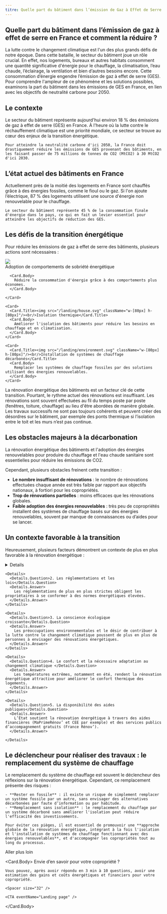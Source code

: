 ```yaml
---
titre: Quelle part du bâtiment dans l’émission de Gaz à Effet de Serre (GES) en France et comment la réduire ?
---
```


 
## Quelle part du bâtiment dans l’émission de gaz à effet de serre en France et comment la réduire ?

<div className="grid grid-cols-[minmax(230px,_1fr)_minmax(50px,_177px)] gap-2 md:gap-8">
  <div>
    La lutte contre le changement climatique est l'un des plus grands défis de notre époque. Dans cette bataille, le secteur du bâtiment joue un rôle crucial. En effet, nos logements, bureaux et autres habitats consomment une quantité significative d'énergie pour le chauffage, la climatisation, l’eau chaude, l’éclairage, la ventilation et bien d’autres besoins encore. Cette consommation d’énergie engendre l’émission de gaz à effet de serre (GES). Pour comprendre l'ampleur de ce phénomène et les solutions possibles, examinons la part du bâtiment dans les émissions de GES en France, en lien avec les objectifs de neutralité carbone pour 2050.
  </div>

  <div>
    <BuildingImage />
  </div>

</div>

<Spacer size="64" />

## Le contexte

<div className="grid grid-cols-[minmax(230px,_1fr)_minmax(50px,_177px)] gap-2 md:gap-8">
  <div>
    Le secteur du bâtiment représente aujourd'hui environ 18 % des émissions de gaz à effet de serre (GES) en France. À l'heure où la lutte contre le réchauffement climatique est une priorité mondiale, ce secteur se trouve au cœur des enjeux de la transition énergétique. 
    
    Pour atteindre la neutralité carbone d'ici 2050, la France doit drastiquement réduire les émissions de GES provenant des bâtiments, en les faisant passer de 75 millions de tonnes de CO2 (MtCO2) à 30 MtCO2 d'ici 2030.
  </div>

  <div>
    <CheeseImage />
  </div>
</div>

<Spacer size="64" />

## L’état actuel des bâtiments en France

<div className="grid grid-cols-[minmax(50px,_177px)_minmax(230px,_1fr)] gap-2 md:gap-8">

  <div>
    <TargetImage />
  </div>

  <div>
    Actuellement près de la moitié des logements en France sont chauffés grâce à des énergies fossiles, comme le fioul ou le gaz. Si l'on ajoute l’électrique, 87 % des logements utilisent une source d'énergie non renouvelable pour le chauffage. 

    Le secteur du bâtiment représente 45 % de la consommation finale d'énergie dans le pays, ce qui en fait un levier essentiel pour atteindre les objectifs de réduction des GES.
  </div>


</div>

<Spacer size="64" />

## Les défis de la transition énergétique

Pour réduire les émissions de gaz à effet de serre des bâtiments, plusieurs actions sont nécessaires :

<div className="grid place-content-center grid-col-1 md:grid-cols-3 mt-2 gap-8">
    <Card>
      <Card.Title><img src="/landing/leaf.svg" className="w-[80px] h-[80px]"/><br/>Adoption de comportements de sobriété énergétique</Card.Title>

      <Card.Body>
        Réduire la consommation d'énergie grâce à des comportements plus économes.
      </Card.Body>

    </Card>
    
    <Card>
      <Card.Title><img src="/landing/house.svg" className="w-[80px] h-[80px]"/><br/>Isolation thermique</Card.Title>
      <Card.Body>
        Améliorer l'isolation des bâtiments pour réduire les besoins en chauffage et en climatisation.
      </Card.Body>
    </Card>
      
    <Card>
      <Card.Title><img src="/landing/environment.svg" className="w-[80px] h-[80px]"/><br/>Installation de systèmes de chauffage décarbonés</Card.Title>
      <Card.Body>
        Remplacer les systèmes de chauffage fossiles par des solutions utilisant des énergies renouvelables.
      </Card.Body>
    </Card>
</div>

<Spacer size="64" />

La rénovation énergétique des bâtiments est un facteur clé de cette transition. Pourtant, le rythme actuel des rénovations est insuffisant. Les rénovations sont souvent effectuées au fil du temps poste par poste (fenêtres, toiture, chauffage) au lieu d'être abordées de manière globale. Les travaux successifs ne sont pas toujours cohérents et peuvent créer des désordres sur le bâtiment, par exemple des ponts thermique si l’isolation entre le toit et les murs n’est pas continue.

<Spacer size="64" />

## Les obstacles majeurs à la décarbonation

La rénovation énergétique des bâtiments et l'adoption des énergies renouvelables pour produire du chauffage et l'eau chaude sanitaire sont essentielles pour réduire les émissions de CO2. 

Cependant, plusieurs obstacles freinent cette transition :

- **Le nombre insuffisant de rénovations** : le nombre de rénovations effectuées chaque année est très faible par rapport aux objectifs nationaux, à fortiori pour les copropriétés.
- **Trop de rénovations partielles** : moins efficaces que les rénovations globales.
- **Faible adoption des énergies renouvelables** : très peu de copropriétés installent des systèmes de chauffage basés sur des énergies renouvelables, souvent par manque de connaissances ou d’aides pour se lancer.

<Spacer size="64" />

## Un contexte favorable à la transition

Heureusement, plusieurs facteurs démontrent un contexte de plus en plus favorable à la rénovation énergétique :

<div className="grid grid-col-1 md:grid-cols-[1fr_minmax(100px,_200px)] gap-8">

  <div className="space-y-8">
    <Details>
      <Details.Question>1. L’augmentation des prix de l'énergie</Details.Question>
      <Details.Answer>
        La hausse des coûts des énergies fossiles incite à rechercher des alternatives plus économiques.
      </Details.Answer>
    </Details>

    <Details>
      <Details.Question>2. Les réglementations et les lois</Details.Question>
      <Details.Answer>
        Les réglementations de plus en plus strictes obligent les propriétaires à se conformer à des normes énergétiques élevées.
      </Details.Answer>
    </Details>

    <Details>
      <Details.Question>3. La conscience écologique croissante</Details.Question>
      <Details.Answer>
        Les préoccupations environnementales et le désir de contribuer à la lutte contre le changement climatique poussent de plus en plus de personnes à envisager des rénovations énergétiques.
      </Details.Answer>
    </Details>

    <Details>
      <Details.Question>4. Le confort et la nécessaire adaptation au changement climatique </Details.Question>
      <Details.Answer>
        Les températures extrêmes, notamment en été, rendent la rénovation énergétique attractive pour améliorer le confort thermique des logements.
      </Details.Answer>
    </Details>

    <Details>
      <Details.Question>5. La disponibilité des aides publiques</Details.Question>
      <Details.Answer>
        L’État soutient la rénovation énergétique à travers des aides financières (MaPrimeRénov’ et CEE par exemple) et des services publics d’accompagnement gratuits (France Rénov’).
      </Details.Answer>
                
    </Details>
  </div>

  <div className="hidden md:flex items-center">
    <SunImage />
  </div>
</div>

<Spacer size="64" />

## Le déclencheur pour réaliser des travaux : le remplacement du système de chauffage

<div className="grid grid-cols-[minmax(230px,_1fr)_minmax(50px,_177px)] gap-2 md:gap-8">
  <div>
    Le remplacement du système de chauffage est souvent le déclencheur des réflexions sur la rénovation énergétique. Cependant, ce remplacement présente des risques :

    - **Rester en fossile** : il existe un risque de simplement remplacer un système fossile par un autre, sans envisager des alternatives décarbonées par faute d’information ou par habitude.
    - **Remplacement sans isolation** : le remplacement du chauffage par un système décarboné sans améliorer l'isolation peut réduire l'efficacité des investissements.

    Pour éviter ces pièges, il est essentiel de promouvoir une **approche globale de la rénovation énergétique, intégrant à la fois l'isolation et l'installation de systèmes de chauffage fonctionnant avec des énergies renouvelables**, et d'accompagner les copropriétés tout au long du processus.

  </div>

  <div className="flex items-end">
    <PlantImage />
  </div>
  
</div>

<Spacer size="64" />

<Card fullWidth>
  <Card.Title>Aller plus loin</Card.Title>

  <Card.Body>
    Envie d’en savoir pour votre copropriété ? 

    Vous pouvez, après avoir répondu en 3 min à 10 questions, avoir une estimation des gains et coûts énergétiques et financiers pour votre copropriété.

    <Spacer size="32" />

    <CTA eventName="Landing page" />
  </Card.Body>
</Card>
